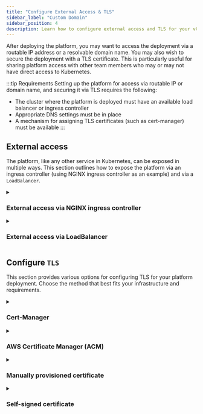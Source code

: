 ```yaml
---
title: "Configure External Access & TLS"
sidebar_label: "Custom Domain"
sidebar_position: 4
description: Learn how to configure external access and TLS for your vCluster Platform deployment, including setting up ingress controllers, load balancers, and various certificate options.
---
```



After deploying the platform, you may want to access the deployment via a routable IP address or a resolvable domain name. You may also wish to secure the deployment with a TLS certificate. This is particularly useful for sharing platform access with other team members who may or may not have direct access to Kubernetes.

:::tip Requirements
Setting up the platform for access via routable IP or domain name, and securing it via TLS requires the following:
- The cluster where the platform is deployed must have an available load balancer or ingress controller
- Appropriate DNS settings must be in place
- A mechanism for assigning TLS certificates (such as cert-manager) must be available
:::

## External access

The platform, like any other service in Kubernetes, can be exposed in multiple ways. This section outlines how to expose the platform via an ingress controller (using NGINX ingress controller as an example) and via a `LoadBalancer`.

<details>
  <summary>

### External access via NGINX ingress controller

  </summary>
  <Tabs
    defaultValue="automatic"
    values={[
      { label: "Automatic or existing installation", value: "automatic" },
      { label: "Manual ingress controller installation", value: "manual" },
    ]}
  >
    <TabItem value="automatic">
      <PartialExposeNginx />
    </TabItem>
    <TabItem value="manual">
      <PartialExposeNginxManual />
    </TabItem>
  </Tabs>
</details>

<details>
  <summary>

### External access via LoadBalancer

  </summary>

<Flow>
    <Step>
        <Tabs
            defaultValue="aws"
            values={[
                {label: 'AWS ELB + ACM', value: 'aws'},
                {label: 'Other load balancers', value: 'other'},
            ]}>
            <TabItem value="aws">
                <PartialExposeLoadBalancerAWS/>
            </TabItem>
            <TabItem value="other">
                <PartialExposeLoadBalancerOther/>
            </TabItem>
        </Tabs>
    </Step>
    <Step>
        <PartialExposeLoadBalancerApply/>
    </Step>
    <Step>
        <PartialExposeLoadBalancerExternalIP/>
    </Step>
    <Step>
        <PartialExposeLoadBalancerValidate/>
    </Step>
</Flow>
</details>

## Configure `TLS`

This section provides various options for configuring TLS for your platform deployment. Choose the method that best fits your infrastructure and requirements.

<details>
  <summary>

### Cert-Manager

  </summary>

<Flow id="cert-manager">
  <Step>

Install `cert-manager` to your cluster:

```bash title="Install cert-manager"
helm upgrade --install  cert-manager cert-manager  --repository-config=''\
  --namespace cert-manager  --create-namespace \
  --repo https://charts.jetstack.io \
  --set installCRDs=true \
  --wait
```

  </Step>
  <Step>

Edit your existing `vcluster-platform.yaml` file, or create a new file named `vcluster-platform.yaml` with the following content:

```yaml title="vcluster-platform.yaml" {3-4}
ingress:
  enabled: true
  annotations:
    # Make sure the following line matches the name of your issuer (or use the section below to create one)
    cert-manager.io/cluster-issuer: lets-encrypt-http-issuer
  tls:
    enabled: true
    secret: tls-vcluster-platform

certIssuer:
  create: true # Change this if you already have your own cert-issuer
  name: lets-encrypt-http-issuer
  email: "YOUR_EMAIL" # REQUIRED
  secretName: vcluster-platform-letsencrypt-credentials
  httpResolver:
    enabled: true
    ingressClass: nginx
  resolvers: []
  server: https://acme-v02.api.letsencrypt.org/directory
```

  </Step>
  <Step>
    <PartialAdminSetVersion/>
  </Step>
  <Step>
    <PartialAdminUpgrade/>
  </Step>
</Flow>

</details>

<details>
  <summary>

### AWS Certificate Manager (ACM)

  </summary>

<Tabs
  defaultValue="ingress"
  values={[
    { label: 'Domain via ingress', value: 'ingress', },
    { label: 'Domain via load balancer', value: 'lb', },
  ]
}>
<TabItem value="ingress">

<Flow id="acm-ingress">
  <Step>

Determine the External-IP address of your ingress:

```bash title="Get ingress external IP"
kubectl get ingress -n vcluster-platform
NAME           CLASS    HOSTS                ADDRESS          PORTS     AGE
loft-ingress   <none>   vcluster-platform.mydomain.tld    x.x.x.x          80, 443   10m
                                             ^^^^^^^
```

  </Step>
  <Step>

Find the AWS Elastic Load Balancer (ELB) for this IP address in the AWS console.

  </Step>
  <Step>

Switch to the "Listeners" tab.

  </Step>
  <Step>

In the "SSL Certificates" column, click the "View/edit certificates" link.

  </Step>
  <Step>

Click on the "+" symbol next to the "Certificates" tab and add your Access Control Manager (ACM) managed certificate to the ingress controller's Load Balancer.

  </Step>
</Flow>

</TabItem>
<TabItem value="lb">

Make sure to follow the [Load Balancer > AWS ELB + ACM](#external-access-via-loadbalancer) guide above.

</TabItem>
</Tabs>

</details>

<details>
  <summary>

### Manually provisioned certificate

  </summary>

<Flow id="cert-manual">
  <Step>

Create a Kubernetes secret from your certificate:

```bash title="Create TLS secret"
kubectl create secret generic tls-vcluster-platform -n vcluster-platform --type=kubernetes.io/tls \
  --from-file=tls.crt=tls.crt \
  --from-file=tls.key=tls.key
```

  </Step>
  <Step>

Edit your existing `vcluster-platform.yaml` file, or create a new file named `vcluster-platform.yaml` with the following content:

<Tabs
  defaultValue="ingress"
  values={[
    { label: 'Platform ingress handles TLS', value: 'ingress', },
    { label: 'Platform pod handles TLS', value: 'vcluster-platform', },
    { label: 'Load balancer handles TLS', value: 'lb', },
  ]
}>
<TabItem value="ingress">

```yaml title="vcluster-platform.yaml for ingress TLS"
ingress:
  tls:
    enabled: true
    secret: tls-vcluster-platform # Make sure this matches the name of your cert from the previous step
```

If you want to [configure the platform with additionalCA](/platform/configure/config.mdx#using-a-custom-certificate-authority), the Certificate Authority used for signing this certificate has to be added as a base64 encoded value:

```bash title="Encode CA certificate"
cat ca.crt | base64
```

Use this output in the `.additionalCA` helm value.

</TabItem>
<TabItem value="vcluster-platform">

```yaml title="vcluster-platform.yaml for pod TLS"
tls:
  enabled: true
  secret: tls-vcluster-platform # Make sure this matches the name of your cert from the previous step
```

</TabItem>
<TabItem value="lb">

This must be configured outside of the platform deployment.

</TabItem>
</Tabs>

  </Step>
  <Step>
    <PartialAdminSetVersion/>
  </Step>
  <Step>
    <PartialAdminUpgrade/>
  </Step>
</Flow>

</details>

<details>
  <summary>

### Self-signed certificate

  </summary>

For testing or internal use, you can create and use a self-signed certificate.

<Flow id="cert-self-signed">
  <Step>
Create a new private key for Certificate Authority:

```bash title="Generate CA private key"
openssl genrsa 2048 > ca-key.pem
```

  </Step>
  <Step>

Create a new certificate authority:

```bash title="Generate CA certificate"
openssl req -new -x509 -nodes -days 365000 -key ca-key.pem -out ca.crt
```

  </Step>
  <Step>

Create a new private key:

```bash title="Generate private key"
openssl genrsa -out tls.key 4096
```

  </Step>

  <Step>

Create a file named `ssl.conf` with the following content:

```ini title="ssl.conf" {9-12,26-27}
[ req ]
default_bits       = 4096
distinguished_name = req_distinguished_name
x509_extensions    = v3_ca
req_extensions     = v3_req
x509_extensions    = usr_cert

[ req_distinguished_name ]
organizationName          = Organization Name (for example company)
organizationName_default  = vcluster-platform
commonName                = Common Name (for example server FQDN or YOUR name)
commonName_default        = vcluster-platform.mydomain.tld

[ usr_cert ]
basicConstraints  = CA:FALSE
nsCertType        = client, server
keyUsage          = digitalSignature
extendedKeyUsage  = serverAuth, clientAuth

[ v3_req ]
subjectAltName   = @alt_names
extendedKeyUsage = serverAuth, clientAuth
basicConstraints = CA:FALSE
keyUsage         = digitalSignature

[ alt_names ]
DNS.1 = localhost
```

Set `commonName_default` and `DNS.1` to the domain you want to use.

  </Step>
  <Step>

Create a certificate signing request:

```bash title="Generate certificate signing request"
openssl req -new -sha256 \
    -out tls.csr \
    -key tls.key \
    -config ssl.conf
```

  </Step>
  <Step>

Generate the certificate:

```bash title="Generate certificate"
openssl x509 -req \
    -sha256 \
    -days 3650 \
    -in tls.csr \
    -out tls.crt \
    -extensions v3_req \
    -extfile ssl.conf \
    -CA ca.crt \
    -CAkey ca-key.pem
```

  </Step>
  <Step>

Create a Kubernetes secret from your certificate:

```bash title="Create TLS secret"
kubectl create secret generic tls-vcluster-platform -n vcluster-platform --type=kubernetes.io/tls \
  --from-file=tls.crt=tls.crt \
  --from-file=tls.key=tls.key
```

If you want to [configure the platform with additionalCA](/platform/configure/config.mdx#using-a-custom-certificate-authority), use:

```bash title="Encode CA certificate"
cat ca.crt | base64
```

as an input for the `.additionalCA` helm value.

  </Step>
  <Step>

Edit your existing `vcluster-platform.yaml` file, or create a new file named `vcluster-platform.yaml` with the following content:

<Tabs
  defaultValue="ingress"
  values={[
    { label: 'Platform ingress handles TLS', value: 'ingress', },
    { label: 'Platform pod handles TLS', value: 'vcluster-platform', },
    { label: 'Load balancer handles TLS', value: 'lb', },
  ]
}>
<TabItem value="ingress">

```yaml title="vcluster-platform.yaml for ingress TLS"
ingress:
  tls:
    enabled: true
    secret: tls-vcluster-platform # Make sure this matches the name of your cert from the previous step

tls:
  enabled: true # Virtual clusters running on the same host as the platform directly use the platform service.
  secret: tls-vcluster-platform # Ensure this matches the name of your cert from the previous step
```

</TabItem>
<TabItem value="vcluster-platform">

```yaml title="vcluster-platform.yaml for pod TLS"
tls:
  enabled: true
  secret: tls-vcluster-platform # Make sure this matches the name of your cert from the previous step
```

</TabItem>
<TabItem value="lb">

This must be configured outside of the platform deployment.

</TabItem>
</Tabs>

  </Step>
  <Step>
    <PartialAdminSetVersion/>
  </Step>
  <Step>
    <PartialAdminUpgrade/>
  </Step>
</Flow>

</details>

